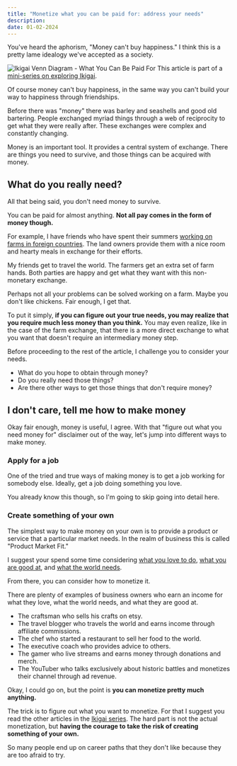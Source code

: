 ```yaml
---
title: "Monetize what you can be paid for: address your needs"
description: 
date: 01-02-2024
---
```


You've heard the aphorism, "Money can't buy happiness."
I think this is a pretty lame idealogy we've accepted as a society.

![Ikigai Venn Diagram - What You Can Be Paid For](/images/articles/ikigai-paid-for.png)
This article is part of a [mini-series on exploring Ikigai](/blog/finding-your-ikigai).


Of course money can't buy happiness, in the same way you can't build your way to happiness through friendships.

Before there was "money" there was barley and seashells and good old bartering.
People exchanged myriad things through a web of reciprocity to get what they were really after.
These exchanges were complex and constantly changing.

Money is an important tool.
It provides a central system of exchange.
There are things you need to survive, and those things can be acquired with money.

## What do you really need?

All that being said, you don't need money to survive.

You can be paid for almost anything.
**Not all pay comes in the form of money though.**

<Quote text="Wealth consists not in having great possessions, but in having few wants." author="Epictetus"/>

For example, I have friends who have spent their summers [working on farms in foreign countries](https://wwoof.net/).
The land owners provide them with a nice room and hearty meals in exchange for their efforts.

My friends get to travel the world.
The farmers get an extra set of farm hands.
Both parties are happy and get what they want with this non-monetary exchange.

Perhaps not all your problems can be solved working on a farm.
Maybe you don't like chickens.
Fair enough, I get that.

To put it simply, **if you can figure out your true needs, you may realize that you require much less money than you think.**
You may even realize, like in the case of the farm exchange, that there is a more direct exchange to what you want that doesn't require an intermediary money step.

Before proceeding to the rest of the article, I challenge you to consider your needs.

- What do you hope to obtain through money?
- Do you really need those things?
- Are there other ways to get those things that don't require money?

## I don't care, tell me how to make money

Okay fair enough, money is useful, I agree.
With that "figure out what you need money for" disclaimer out of the way, let's jump into different ways to make money.


### Apply for a job

One of the tried and true ways of making money is to get a job working for somebody else.
Ideally, get a job doing something you love.

You already know this though, so I'm going to skip going into detail here.

### Create something of your own

The simplest way to make money on your own is to provide a product or service that a particular market needs.
In the realm of business this is called "Product Market Fit."

I suggest your spend some time considering [what you love to do](/blog/what-you-love-to-do), [what you are good at](/blog/what-you-are-good-at), and [what the world needs](/blog/what-the-world-needs).

From there, you can consider how to monetize it.

There are plenty of examples of business owners who earn an income for what they love, what the world needs, and what they are good at.

- The craftsman who sells his crafts on etsy.
- The travel blogger who travels the world and earns income through affiliate commissions.
- The chef who started a restaurant to sell her food to the world.
- The executive coach who provides advice to others.
- The gamer who live streams and earns money through donations and merch.
- The YouTuber who talks exclusively about historic battles and monetizes their channel through ad revenue.

Okay, I could go on, but the point is **you can monetize pretty much anything.**

The trick is to figure out what you want to monetize. For that I suggest you read the other articles in the [Ikigai series](/blog/finding-your-ikigai).
The hard part is not the actual monetization, but **having the courage to take the risk of creating something of your own.**

So many people end up on career paths that they don't like because they are too afraid to try.